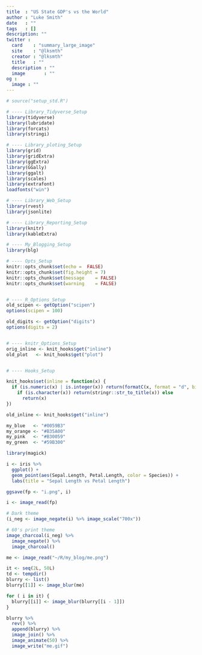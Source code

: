 ```yaml
---
title  : "US State GDP's vs the World"
author : "Luke Smith"
date   : ""
tags   : []
description: ""
twitter :
  card    : "summary_large_image"
  site    : "@lksmth"
  creator : "@lksmth"
  title   : ""
  description : ""
  image       : ""
og :
  image : ""
---
```



```r
# source("setup_std.R")

# ---- Library_Tidyverse_Setup
library(tidyverse)
library(lubridate)
library(forcats)
library(stringi)

# ---- Library_ploting_Setup
library(grid)
library(gridExtra)
library(ggExtra)
library(GGally)
library(ggalt)
library(scales)
library(extrafont)
loadfonts("win")

# ---- Library_Web_Setup
library(rvest)
library(jsonlite)

# ---- Library_Reporting_Setup
library(knitr)
library(kableExtra)

# ---- My_Blogging_Setup
library(blg)

# ---- Opts_Setup
knitr::opts_chunk$set(echo =  FALSE)
knitr::opts_chunk$set(fig.height = 7)
knitr::opts_chunk$set(message    = FALSE)
knitr::opts_chunk$set(warning    = FALSE)


# ---- R_Options_Setup
old_scipen <- getOption("scipen")
options(scipen = 100)

old_digits <- getOption("digits")
options(digits = 2)


# ---- knitr_Options_Setup
orig_inline <- knit_hooks$get("inline")
old_plot   <- knit_hooks$get("plot")


# ---- Hooks_Setup

knit_hooks$set(inline = function(x) {
  if (is.numeric(x) | is.integer(x)) return(formatC(x, format = "d", big.mark = ",")) else
    if (is.character(x)) return(stringr::str_to_title(x)) else
      return(x)
})

old_inline <- knit_hooks$get("inline")

my_blue   <- "#0059B3"
my_orange <- "#B35A00"
my_pink   <- "#B30059"
my_green  <- "#59B300"
```

```r
library(magick)
```

```r
i <- iris %>%
  ggplot() +
  geom_point(aes(Sepal.Length, Petal.Length, color = Species)) +
  labs(title = "Sepal Length vs Petal Length")

ggsave(fp <- "i.png", i)

i <- image_read(fp)
```

```r
# Dark theme
(i_neg <- image_negate(i) %>% image_scale("700x"))

# 60's print theme
image_charcoal(i_neg) %>%
  image_negate() %>%
  image_charcoal()
```


```r
me <- image_read("~/R/my_blog/me.png")
```


```r
it <- seq(2L, 50L)
td <- tempdir()
blurry <- list()
blurry[[1]] <- image_blur(me)

for ( i in it) {
  blurry[[i]] <- image_blur(blurry[[i - 1]])
}

blurry %>%
  rev() %>%
  append(blurry) %>%
  image_join() %>%
  image_animate(50) %>%
  image_write("me.gif")
```
